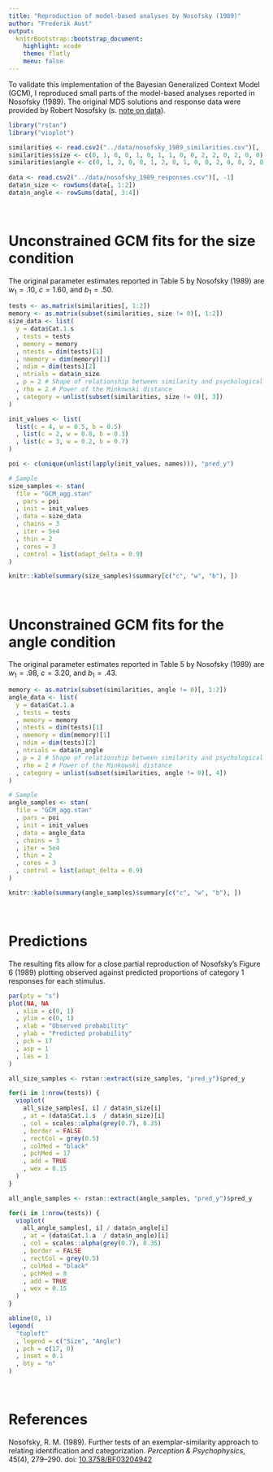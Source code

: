 ```yaml
---
title: "Reproduction of model-based analyses by Nosofsky (1989)"
author: "Frederik Aust"
output:
  knitrBootstrap::bootstrap_document:
    highlight: xcode
    theme: flatly
    menu: false
---
```


To validate this implementation of the Bayesian Generalized Context Model (GCM), I reproduced small parts of the model-based analyses reported in Nosofsky (1989). The original MDS solutions and response data were provided by Robert Nosofsky (s. [note on data](../data/README.html)).

```r
library("rstan")
library("vioplot")
```

```r
similarities <- read.csv2("../data/nosofsky_1989_similarities.csv")[, -1]
similarities$size <- c(0, 1, 0, 0, 1, 0, 1, 1, 0, 0, 2, 2, 0, 2, 0, 0)
similarities$angle <- c(0, 1, 2, 0, 0, 1, 2, 0, 1, 0, 0, 2, 0, 0, 2, 0)
  
data <- read.csv2("../data/nosofsky_1989_responses.csv")[, -1]
data$n_size <- rowSums(data[, 1:2])
data$n_angle <- rowSums(data[, 3:4])
```

<br />

# Unconstrained GCM fits for the size condition
The original parameter estimates reported in Table 5 by Nosofsky (1989) are $w_1 = .10$, $c = 1.60$, and $b_1 = .50$.

```r
tests <- as.matrix(similarities[, 1:2])
memory <- as.matrix(subset(similarities, size != 0)[, 1:2])
size_data <- list(
  y = data$Cat.1.s
  , tests = tests
  , memory = memory
  , ntests = dim(tests)[1]
  , nmemory = dim(memory)[1]
  , ndim = dim(tests)[2]
  , ntrials = data$n_size
  , p = 2 # Shape of relationship between similarity and psychological distance
  , rho = 2 # Power of the Minkowski distance
  , category = unlist(subset(similarities, size != 0)[, 3])
)

init_values <- list(
  list(c = 4, w = 0.5, b = 0.5)
  , list(c = 2, w = 0.8, b = 0.3)
  , list(c = 3, w = 0.2, b = 0.7)
)

poi <- c(unique(unlist(lapply(init_values, names))), "pred_y")

# Sample
size_samples <- stan(
  file = "GCM_agg.stan"
  , pars = poi
  , init = init_values
  , data = size_data
  , chains = 3
  , iter = 5e4
  , thin = 2
  , cores = 3
  , control = list(adapt_delta = 0.9)
)
```

```r
knitr::kable(summary(size_samples)$summary[c("c", "w", "b"), ])
```


<br />

# Unconstrained GCM fits for the angle condition
The original parameter estimates reported in Table 5 by Nosofsky (1989) are $w_1 = .98$, $c = 3.20$, and $b_1 = .43$.

```r
memory <- as.matrix(subset(similarities, angle != 0)[, 1:2])
angle_data <- list(
  y = data$Cat.1.a
  , tests = tests
  , memory = memory
  , ntests = dim(tests)[1]
  , nmemory = dim(memory)[1]
  , ndim = dim(tests)[2]
  , ntrials = data$n_angle
  , p = 2 # Shape of relationship between similarity and psychological distance
  , rho = 2 # Power of the Minkowski distance
  , category = unlist(subset(similarities, angle != 0)[, 4])
)

# Sample
angle_samples <- stan(
  file = "GCM_agg.stan"
  , pars = poi
  , init = init_values
  , data = angle_data
  , chains = 3
  , iter = 5e4
  , thin = 2
  , cores = 3
  , control = list(adapt_delta = 0.9)
)
```

```r
knitr::kable(summary(angle_samples)$summary[c("c", "w", "b"), ])
```

<br />

# Predictions
The resulting fits allow for a close partial reproduction of Nosofsky's Figure 6 (1989) plotting observed against predicted proportions of category 1 responses for each stimulus.

```r
par(pty = "s")
plot(NA, NA
  , xlim = c(0, 1)
  , ylim = c(0, 1)
  , xlab = "Observed probability"
  , ylab = "Predicted probability"
  , pch = 17
  , asp = 1
  , las = 1
)

all_size_samples <- rstan::extract(size_samples, "pred_y")$pred_y

for(i in 1:nrow(tests)) {
  vioplot(
    all_size_samples[, i] / data$n_size[i]
    , at = (data$Cat.1.s  / data$n_size)[i]
    , col = scales::alpha(grey(0.7), 0.35)
    , border = FALSE
    , rectCol = grey(0.5)
    , colMed = "black"
    , pchMed = 17
    , add = TRUE
    , wex = 0.15
  )
}

all_angle_samples <- rstan::extract(angle_samples, "pred_y")$pred_y

for(i in 1:nrow(tests)) {
  vioplot(
    all_angle_samples[, i] / data$n_angle[i]
    , at = (data$Cat.1.a  / data$n_angle)[i]
    , col = scales::alpha(grey(0.7), 0.35)
    , border = FALSE
    , rectCol = grey(0.5)
    , colMed = "black"
    , pchMed = 0
    , add = TRUE
    , wex = 0.15
  )
}

abline(0, 1)
legend(
  "topleft"
  , legend = c("Size", "Angle")
  , pch = c(17, 0)
  , inset = 0.1
  , bty = "n"
)
```

<br />

# References
Nosofsky, R. M. (1989). Further tests of an exemplar-similarity approach to relating identification and categorization. *Perception & Psychophysics*, 45(4), 279–290. doi: [10.3758/BF03204942](https://doi.org/10.3758/BF03204942)
